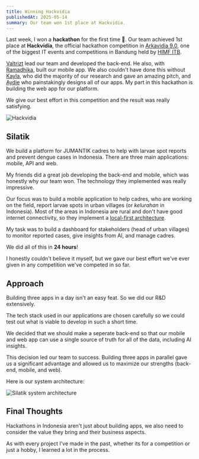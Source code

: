 ```yaml
---
title: Winning Hackvidia
publishedAt: 2025-05-14
summary: Our team won 1st place at Hackvidia.
---
```


Last week, I won a **hackathon** for the first time 🥳. Our team achieved 1st place at **Hackvidia**, the official hackathon competition in [Arkavidia 9.0](https://www.instagram.com/arkavidia), one of the biggest IT events and competitions in Bandung held by [HIMF ITB](https://www.instagram.com/hmif_itb/).

[Valtrizt](https://valtrizt.tech) lead our team and developed the back-end. He also, with [Ramadhika](https://www.linkedin.com/in/ramadhika-darmaputra-2b03ab261/), built our mobile app. We also couldn't have done this without [Kayla](https://www.linkedin.com/in/kaylaalisharania/), who did the majority of our research and gave an amazing pitch, and [Aydie](https://www.linkedin.com/in/aydierahma/) who painstakingly designs all of our apps. My part in this hackathon is building the web app for our platform. 

We give our best effort in this competition and the result was really satisfying.

![Hackvidia](/hackvidia.jpg)

## Silatik

We build a platform for JUMANTIK cadres to help with larvae spot reports and prevent dengue cases in Indonesia. There are three main applications: mobile, API and web.

My friends did a great job developing the back-end and mobile, which was honestly why our team won. The technology they implemented was really impressive.

Our focus was to build a mobile application to help cadres, who are working on the field, report larvae spots in urban villages (or *kelurahan* in Indonesia). Most of the areas in Indonesia are rural and don't have good internet connectivity, so they implement a [local-first architecture](https://docs.expo.dev/guides/local-first/).

My task was to build a dashboard for stakeholders (head of urban villages) to monitor reported cases, give insights from AI, and manage cadres.

We did all of this in **24 hours**!

I honestly couldn't believe it myself, but we gave our best effort we've ever given in any competition we've competed in so far.

## Approach

Building three apps in a day isn't an easy feat. So we did our R&D extensively.

The tech stack used in our applications are chosen carefully so we could test out what is viable to develop in such a short time.

We decided that we should make a seperate back-end so that our mobile and web app can use a single source of truth for all of the data, including AI insights.

This decision led our team to success. Building three apps in parallel gave us a significant advantage and allowed us to maximize our strengths (back-end, mobile, and web).

Here is our system architecture:

![Silatik system architecture](/silatik-system-architecture.png)

## Final Thoughts

Hackathons in Indonesia aren't just about building apps, we also need to consider the value they bring and their business aspects.

As with every project I've made in the past, whether its for a competition or just a hobby, I learned a lot in the process.
